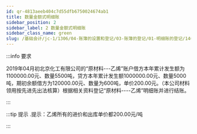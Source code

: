 ---
id: qr-4813aeeb404c7d55dfb6750024674ab1
title: 数量金额式明细账
sidebar_position: 2
sidebar_label: 2 数量金额式明细账
sidebar_class_name: green
slug: /基础会计/jc-1/1306/04-账簿的设置和登记/03-账簿的登记/01-明细账的登记/1463387004356043/qr-4813aeeb404c7d55dfb6750024674ab1/数量金额式明细账
---

:::info 要求

2019年04月初北京化工有限公司的“原材料---乙烯”账户借方本年累计发生额为1100000.00元、数量5500吨，贷方本年累计发生额1000000.00元、数量5000吨，期初余额借方为120000.00元、数量为600吨，单价200.00元。（本公司材料领用按先进先出法核算）根据相关资料登记“原材料----乙烯”明细账并进行结账。

:::

:::tip 提示
  .提示：乙烯所有的进价和出库单价都200.00元/吨 
:::
